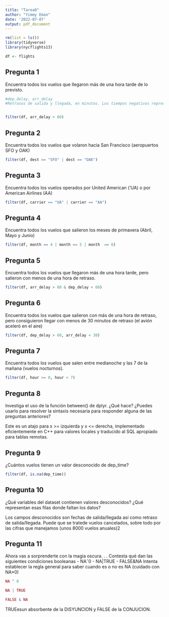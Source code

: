 ```yaml
---
title: "Tarea8"
author: "Yimmy Eman"
date: '2022-07-07'
output: pdf_document
---
```


```r
rm(list = ls())
library(tidyverse)
library(nycflights13)

df <- flights
```

## Pregunta 1

Encuentra todos los vuelos que llegaron más de una hora tarde de lo previsto.

```r
#dep_delay, arr_delay
#Retrasos de salida y llegada, en minutos. Los tiempos negativos representan #salidas/llegadas anticipadas.


filter(df, arr_delay > 60)
```

## Pregunta 2
Encuentra todos los vuelos que volaron hacia San Francisco (aeropuertos SFO y OAK)

```r
filter(df, dest == "SFO" | dest == "OAK")
```

## Pregunta 3

Encuentra todos los vuelos operados por United American (‘UA) o por American Airlines (AA)

```r
filter(df, carrier == "UA" | carrier == "AA")
```


## Pregunta 4

Encuentra todos los vuelos que salieron los meses de primavera (Abril, Mayo y Junio)

```r
filter(df, month == 4 | month == 5 | month  == 6)
```

## Pregunta 5

Encuentra todos los vuelos que llegaron más de una hora tarde, pero salieron con menos de una hora de retraso.

```r
filter(df, arr_delay > 60 & dep_delay < 60)
```


## Pregunta 6

Encuentra todos los vuelos que salieron con más de una hora de retraso, pero consiguieron llegar con menos de 30 minutos de retraso (el avión aceleró en el aire)

```r
filter(df, dep_delay > 60, arr_delay < 30)
```


## Pregunta 7

Encuentra todos los vuelos que salen entre medianoche y las 7 de la mañana (vuelos nocturnos).

```r
filter(df, hour >= 0, hour < 7)
```


## Pregunta 8

Investiga el uso de la función between() de dplyr. ¿Qué hace? ¿Puedes usarlo para resolver la sintaxis necesaria para responder alguna de las preguntas anteriores?

Este es un atajo para x >= izquierda y x <= derecha, implementado eficientemente en C++ para valores locales y traducido al SQL apropiado para tablas remotas.

## Pregunta 9

¿Cuántos vuelos tienen un valor desconocido de dep_time?

```r
filter(df, is.na(dep_time))
```


## Pregunta 10

¿Qué variables del dataset contienen valores desconocidos? ¿Qué representan esas filas donde faltan los
datos?

Los campos desconocidos son fechas de salida/llegada así como retraso de salida/llegada. Puede que se tratede vuelos cancelados, sobre todo por las cifras que manejamos (unos 8000 vuelos anuales)2


## Pregunta 11

Ahora vas a sorprenderte con la magia oscura. . . Contesta qué dan las siguientes condiciones booleanas
- NAˆ0
- NA|TRUE
- FALSE&NA
Intenta establecer la regla general para saber cuando es o no es NA (cuidado con NA*0)

```r
NA ^ 0
```
```r
NA | TRUE
```

```r
FALSE & NA
```

TRUEesun absorbente de la DISYUNCION  y FALSE de la CONJUCION.

